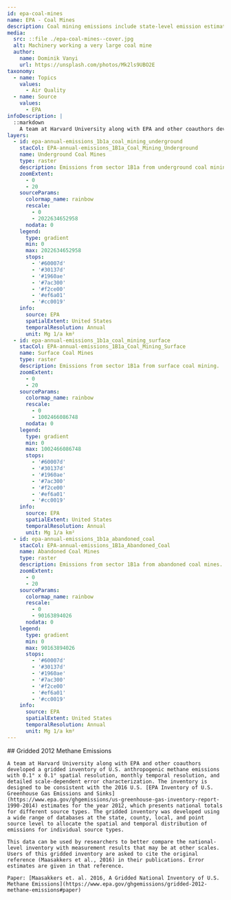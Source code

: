 ```yaml
---
id: epa-coal-mines
name: EPA - Coal Mines
description: Coal mining emissions include state-level emission estimates for underground mines and surface mines
media:
  src: ::file ./epa-coal-mines--cover.jpg
  alt: Machinery working a very large coal mine
  author:
    name: Dominik Vanyi
    url: https://unsplash.com/photos/Mk2ls9UBO2E
taxonomy:
  - name: Topics
    values:
      - Air Quality
  - name: Source
    values:
      - EPA
infoDescription: |
  ::markdown
    A team at Harvard University along with EPA and other coauthors developed a gridded inventory of U.S. anthropogenic methane emissions with 0.1° x 0.1° spatial resolution, monthly temporal resolution, and detailed scale-dependent error characterization. The inventory is designed to be consistent with the 2016 U.S. [EPA Inventory of U.S. Greenhouse Gas Emissions and Sinks](https://www.epa.gov/ghgemissions/us-greenhouse-gas-inventory-report-1990-2014) estimates for the year 2012, which presents national totals for different source types. The gridded inventory was developed using a wide range of databases at the state, county, local, and point source level to allocate the spatial and temporal distribution of emissions for individual source types.
layers:
  - id: epa-annual-emissions_1b1a_coal_mining_underground
    stacCol: EPA-annual-emissions_1B1a_Coal_Mining_Underground
    name: Underground Coal Mines
    type: raster
    description: Emissions from sector 1B1a from underground coal mining.
    zoomExtent:
      - 0
      - 20
    sourceParams:
      colormap_name: rainbow
      rescale:
        - 0
        - 2022634652958
      nodata: 0
    legend:
      type: gradient
      min: 0
      max: 2022634652958
      stops:
        - '#60007d'
        - '#30137d'
        - '#1960ae'
        - '#7ac300'
        - '#f2ce00'
        - '#ef6a01'
        - '#cc0019'
    info:
      source: EPA
      spatialExtent: United States
      temporalResolution: Annual
      unit: Mg 1/a km²
  - id: epa-annual-emissions_1b1a_coal_mining_surface
    stacCol: EPA-annual-emissions_1B1a_Coal_Mining_Surface
    name: Surface Coal Mines
    type: raster
    description: Emissions from sector 1B1a from surface coal mining.
    zoomExtent:
      - 0
      - 20
    sourceParams:
      colormap_name: rainbow
      rescale:
        - 0
        - 1002466086748
      nodata: 0
    legend:
      type: gradient
      min: 0
      max: 1002466086748
      stops:
        - '#60007d'
        - '#30137d'
        - '#1960ae'
        - '#7ac300'
        - '#f2ce00'
        - '#ef6a01'
        - '#cc0019'
    info:
      source: EPA
      spatialExtent: United States
      temporalResolution: Annual
      unit: Mg 1/a km²
  - id: epa-annual-emissions_1b1a_abandoned_coal
    stacCol: EPA-annual-emissions_1B1a_Abandoned_Coal
    name: Abandoned Coal Mines
    type: raster
    description: Emissions from sector 1B1a from abandoned coal mines.
    zoomExtent:
      - 0
      - 20
    sourceParams:
      colormap_name: rainbow
      rescale:
        - 0
        - 90163894026
      nodata: 0
    legend:
      type: gradient
      min: 0
      max: 90163894026
      stops:
        - '#60007d'
        - '#30137d'
        - '#1960ae'
        - '#7ac300'
        - '#f2ce00'
        - '#ef6a01'
        - '#cc0019'
    info:
      source: EPA
      spatialExtent: United States
      temporalResolution: Annual
      unit: Mg 1/a km²
---
```


<Block>
  <Prose>
    ## Gridded 2012 Methane Emissions

    A team at Harvard University along with EPA and other coauthors developed a gridded inventory of U.S. anthropogenic methane emissions with 0.1° x 0.1° spatial resolution, monthly temporal resolution, and detailed scale-dependent error characterization. The inventory is designed to be consistent with the 2016 U.S. [EPA Inventory of U.S. Greenhouse Gas Emissions and Sinks](https://www.epa.gov/ghgemissions/us-greenhouse-gas-inventory-report-1990-2014) estimates for the year 2012, which presents national totals for different source types. The gridded inventory was developed using a wide range of databases at the state, county, local, and point source level to allocate the spatial and temporal distribution of emissions for individual source types.

    This data can be used by researchers to better compare the national-level inventory with measurement results that may be at other scales. Users of this gridded inventory are asked to cite the original reference (Maasakkers et al., 2016) in their publications. Error estimates are given in that reference.

    Paper: [Maasakkers et. al. 2016, A Gridded National Inventory of U.S. Methane Emissions](https://www.epa.gov/ghgemissions/gridded-2012-methane-emissions#paper)

  </Prose>
</Block>
